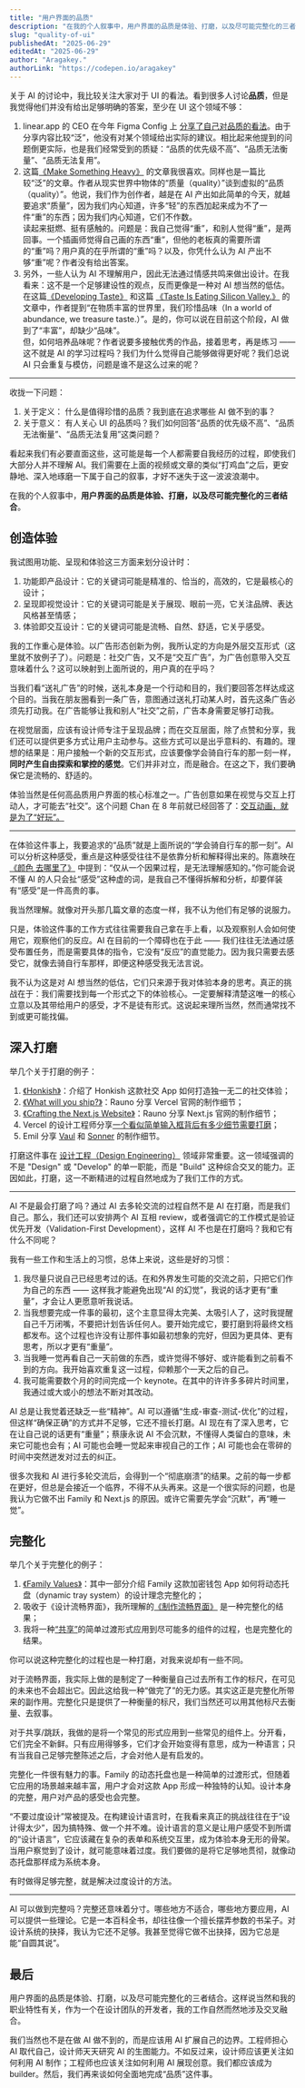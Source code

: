 ```yaml
---
title: "用户界面的品质"
description: "在我的个人叙事中，用户界面的品质是体验、打磨，以及尽可能完整化的三者结合。"
slug: "quality-of-ui"
publishedAt: "2025-06-29"
editedAt: "2025-06-29"
author: "Aragakey."
authorLink: "https://codepen.io/aragakey"
---
```


关于 AI 的讨论中，我比较关注大家对于 UI 的看法。看到很多人讨论**品质**，但是我觉得他们并没有给出足够明确的答案，至少在 UI 这个领域不够：

1. linear.app 的 CEO 在今年 Figma Config 上 [分享了自己对品质的看法](https://www.workingtheorys.com/p/make-something-heavy)。由于分享内容比较“泛”，他没有对某个领域给出实际的建议。相比起来他提到的问题倒更实际，也是我们经常受到的质疑：“品质的优先级不高”、“品质无法衡量”、“品质无法复用”。
2. 这篇[《Make Something Heavy》](https://www.workingtheorys.com/p/make-something-heavy) 的文章我很喜欢。同样也是一篇比较“泛”的文章。作者从现实世界中物体的“质量（quality）”谈到虚拟的“品质（quality）”。他说，我们作为创作者，越是在 AI 产出如此简单的今天，就越要追求“质量”，因为我们内心知道，许多“轻”的东西加起来成为不了一件“重”的东西；因为我们内心知道，它们不作数。  
   读起来挺燃、挺有感触的。问题是：我自己觉得“重”，和别人觉得“重”，是两回事。一个插画师觉得自己画的东西“重”，但他的老板真的需要所谓的“重”吗？用户真的在乎所谓的“重”吗？以及，你凭什么认为 AI 产出不够“重”呢？作者没有给出答案。
3. 另外，一些人认为 AI 不理解用户，因此无法通过情感共鸣来做出设计。在我看来：这不是一个足够建设性的观点，反而更像是一种对 AI 想当然的低估。  
   在这篇[《Developing Taste》](https://emilkowal.ski/ui/developing-taste) 和这篇 [《Taste Is Eating Silicon Valley.》](https://www.workingtheorys.com/p/taste-is-eating-silicon-valley) 的文章中，作者提到“在物质丰富的世界里，我们珍惜品味（In a world of abundance, we treasure taste.）”。是的，你可以说在目前这个阶段，AI 做到了“丰富”，却缺少“品味”。  
   但，如何培养品味呢？作者说要多接触优秀的作品，接着思考，再是练习 —— 这不就是 AI 的学习过程吗？我们为什么觉得自己能够做得更好呢？我们总说 AI 只会重复与模仿，问题是谁不是这么过来的呢？

---

收拢一下问题：

1. 关于定义：
   什么是值得珍惜的品质？我到底在追求哪些 AI 做不到的事？
2. 关于意义：
   有人关心 UI 的品质吗？我们如何回答“品质的优先级不高”、“品质无法衡量”、“品质无法复用”这类问题？

看起来我们有必要直面这些，这可能是每一个人都需要自我经历的过程，即使我们大部分人并不理解 AI。我们需要在上面的视频或文章的类似“打鸡血”之后，更安静地、深入地琢磨一下属于自己的叙事，才好不迷失于这一波波浪潮中。

在我的个人叙事中，**用户界面的品质是体验、打磨，以及尽可能完整化的三者结合**。

## 创造体验

我试图用功能、呈现和体验这三方面来划分设计时：

1. 功能即产品设计：它的关键词可能是精准的、恰当的，高效的，它是最核心的设计；
2. 呈现即视觉设计：它的关键词可能是关于展现、眼前一亮，它关注品牌、表达风格甚至情感；
3. 体验即交互设计：它的关键词可能是流畅、自然、舒适，它关乎感受。

我的工作重心是体验。以广告形态创新为例，我所认定的方向是外层交互形式（这里就不放例子了）。问题是：社交广告，又不是“交互广告”，为广告创意带入交互意味着什么？这可以映射到上面所说的，用户真的在乎吗？

当我们看“送礼广告”的时候，送礼本身是一个行动和目的，我们要回答怎样达成这个目的。当我在朋友圈看到一条广告，意图通过送礼打动某人时，首先这条广告必须先打动我。在广告能够让我和别人“社交”之前，广告本身需要足够打动我。

在视觉层面，应该有设计师专注于呈现品牌；而在交互层面，除了点赞和分享，我们还可以提供更多方式让用户主动参与。这些方式可以是出乎意料的、有趣的。理想的结果是：用户接触一个新的交互形式，应该要像学会骑自行车的那一刻一样，**同时产生自由探索和掌控的感觉**。它们并非对立，而是融合。在这之下，我们要确保它是流畅的、舒适的。

体验当然是任何高品质用户界面的核心标准之一。广告创意如果在视觉与交互上打动人，才可能去“社交”。这个问题 Chan 在 8 年前就已经回答了：[交互动画，就是为了“好玩”。](https://wxad.design/abc/making-fluid-interfaces#%E4%BA%A4%E4%BA%92%E5%8A%A8%E7%94%BB%EF%BC%8C%E5%B0%B1%E6%98%AF%E4%B8%BA%E4%BA%86%E2%80%9C%E5%A5%BD%E7%8E%A9%E2%80%9D)

---

在体验这件事上，我要追求的“品质”就是上面所说的“学会骑自行车的那一刻”。AI 可以分析这种感受，重点是这种感受往往不是依靠分析和解释得出来的。陈嘉映在 [《颜色 去哪里了》](https://youtu.be/TdOe-OljnCI?t=499) 中提到：“仅从一个因果过程，是无法理解感知的。”你可能会说不懂 AI 的人只会扯“感受”这种虚的词，是我自己不懂得拆解和分析，却要佯装有“感受”是一件高贵的事。

我当然理解。就像对开头那几篇文章的态度一样，我不认为他们有足够的说服力。

只是，体验这件事的工作方式往往需要我自己拿在手上看，以及观察别人会如何使用它，观察他们的反应。AI 在目前的一个障碍也在于此 —— 我们往往无法通过感受布置任务，而是需要具体的指令，它没有“反应”的直觉能力。因为我只需要去感受它，就像去骑自行车那样，即便这种感受我无法言说。

我不认为这是对 AI 想当然的低估，它们只来源于我对体验本身的思考。真正的挑战在于：我们需要找到每一个形式之下的体验核心。一定要解释清楚这唯一的核心立意以及其带给用户的感受，才不是徒有形式。这说起来理所当然，然而通常找不到或更可能找偏。

## 深入打磨

举几个关于打磨的例子：

1. [《Honkish》](https://benji.org/honkish)：介绍了 Honkish 这款社交 App 如何打造独一无二的社交体验；
2. [《What will you ship?》](https://rauno.me/craft/vercel)：Rauno 分享 Vercel 官网的制作细节；
3. [《Crafting the Next.js Website》](https://rauno.me/craft/nextjs)：Rauno 分享 Next.js 官网的制作细节；
4. Vercel 的设计工程师分享[一个看似简单输入框背后有多少细节需要打磨](https://x.com/witsdev/status/1937261102901129478)；
5. Emil 分享 [Vaul](https://emilkowal.ski/ui/building-a-drawer-component) 和 [Sonner](https://emilkowal.ski/ui/building-a-toast-component) 的制作细节。

打磨这件事在 [设计工程（Design Engineering）](https://vercel.com/blog/design-engineering-at-vercel) 领域非常重要。这一领域强调的不是 "Design" 或 "Develop" 的单一职能，而是 "Build" 这种综合交叉的能力。正因如此，打磨，这一不断精进的过程自然地成为了我们工作的方式。

---

AI 不是最会打磨了吗？通过 AI 去多轮交流的过程自然不是 AI 在打磨，而是我们自己。那么，我们还可以安排两个 AI 互相 review，或者强调它的工作模式是验证优先开发（Validation-First Development），这样 AI 不也是在打磨吗？我和它有什么不同呢？

我有一些工作和生活上的习惯，总体上来说，这些是好的习惯：

1. 我尽量只说自己已经思考过的话。在和外界发生可能的交流之前，只把它们作为自己的东西 —— 这样我才能避免出现“AI 的幻觉”，我说的话才更有“重量”，才会让人更愿意听我说话。
2. 当我想要完成一件事的最初，这个主意显得太完美、太吸引人了，这时我提醒自己千万闭嘴，不要把计划告诉任何人。要开始完成它，要打磨到将最终文档都发布。这个过程也许没有让那件事如最初想象的完好，但因为更具体、更有思考，所以才更有“重量”。
3. 当我睡一觉再看自己一天前做的东西，或许觉得不够好、或许能看到之前看不到的方向。我开始喜欢重复这一过程，仰赖那个一天之后的自己。
4. 我可能需要数个月的时间完成一个 keynote。在其中的许许多多碎片时间里，我通过或大或小的想法不断对其改动。

AI 总是让我觉着还缺乏一些“精神”。AI 可以遵循“生成-审查-测试-优化”的过程，但这样“确保正确”的方式并不足够，它还不擅长打磨。AI 现在有了深入思考，它在让自己说的话更有“重量”；蔡康永说 AI 不会沉默，不懂得人类留白的意味，未来它可能也会有；AI 可能也会睡一觉起来审视自己的工作；AI 可能也会在零碎的时间中突然迸发对过去的纠正。

很多次我和 AI 进行多轮交流后，会得到一个“彻底崩溃”的结果。之前的每一步都在更好，但总是会接近一个临界，不得不从头再来。这是一个很实际的问题，也是我认为它做不出 Family 和 Next.js 的原因。或许它需要先学会“沉默”，再“睡一觉”。

## 完整化

举几个关于完整化的例子：

1. [《Family Values》](https://benji.org/family-values)：其中一部分介绍 Family 这款加密钱包 App 如何将动态托盘（dynamic tray system）的设计理念完整化的；
2. 吸收于《设计流畅界面》，我所理解的[《制作流畅界面》](https://wxad.design/abc/making-fluid-interfaces) 是一种完整化的结果；
3. 我将一种[“共享”](https://wxad.design/abc/springen)的简单过渡形式应用到尽可能多的组件的过程，也是完整化的结果。

你可以说这种完整化的过程也是一种打磨，对我来说却有一些不同。

对于流畅界面，我实际上做的是制定了一种衡量自己过去所有工作的标尺，在可见的未来也不会超出它。因此这给我一种“做完了”的无力感。其实这正是完整化所带来的副作用。完整化只是提供了一种衡量的标尺，我们当然还可以用其他标尺去衡量、去叙事。

对于共享/跳跃，我做的是将一个常见的形式应用到一些常见的组件上。分开看，它们完全不新鲜。只有应用得够多，它们才会开始变得有意思，成为一种语言；只有当我自己足够完整陈述之后，才会对他人是有启发的。

完整化一件很有魅力的事。Family 的动态托盘也是一种简单的过渡形式，但随着它应用的场景越来越丰富，用户才会对这款 App 形成一种独特的认知。设计本身的完整，用户对产品的感受也会完整。

“不要过度设计”常被提及。在构建设计语言时，在我看来真正的挑战往往在于 ​​“设计得太少”，因为搞特殊、做一个并不难。设计语言的意义是让用户感受不到所谓的“设计语言”，它应该藏在复杂的表单和系统交互里，成为体验本身无形的骨架。当用户察觉到了设计，就可能意味着过度。我们要做的是将它足够地贯彻，就像动态托盘那样成为系统本身。

有时做得足够完整，就是解决过度设计的方法。

---

AI 可以做到完整吗？完整还意味着分寸。哪些地方不适合，哪些地方要应用，AI 可以提供一些理论。它是一本百科全书，却往往像一个擅长摆弄参数的书呆子。对设计系统的抉择，我认为它还不足够。我甚至觉得它做不出抉择，因为它总是能“自圆其说”。

## 最后

用户界面的品质是体验、打磨，以及尽可能完整化的三者结合。这样说当然和我的职业特性有关，作为一个在设计团队的开发者，我的工作自然而然地涉及交叉融合。

我们当然也不是在做 AI 做不到的，而是应该用 AI 扩展自己的边界。工程师担心 AI 取代自己，设计师天天研究 AI 的生图能力。不如反过来，设计师应该更关注如何利用 AI 制作；工程师也应该关注如何利用 AI 展现创意。我们都应该成为 builder。然后，我们再来谈如何全面地完成“品质”这件事。
